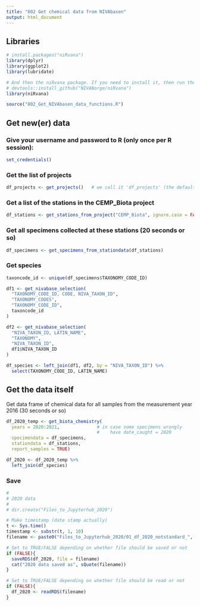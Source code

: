 ```yaml
---
title: "802 Get chemical data from NIVAbasen"
output: html_document
---
```


## Libraries
```r
# install.packages("niRvana")
library(dplyr)
library(ggplot2)
library(lubridate)

# And then the niRvana package. If you need to install it, then run thee next line also:
# devtools::install_github("NIVANorge/niRvana")
library(niRvana)

source("802_Get_NIVAbasen_data_functions.R")

```


## Get new(er) data

### Give your username and password to R (only once per R session):
```r
set_credentials()
```

### Get the list of projects
```r
df_projects <- get_projects()   # we call it 'df_projects' (the default name used by 'get_stations_from_project')
```

### Get a list of the stations in the CEMP_Biota project
```r
df_stations <- get_stations_from_project("CEMP_Biota", ignore.case = FALSE)
```

### Get all specimens collected at these stations (20 seconds or so)
```r
df_specimens <- get_specimens_from_stationdata(df_stations)
```

### Get species  
```r

taxoncode_id <- unique(df_specimens$TAXONOMY_CODE_ID)

df1 <- get_nivabase_selection(
  "TAXONOMY_CODE_ID, CODE, NIVA_TAXON_ID",
  "TAXONOMY_CODES",
  "TAXONOMY_CODE_ID",
  taxoncode_id
)

df2 <- get_nivabase_selection(
  "NIVA_TAXON_ID, LATIN_NAME",
  "TAXONOMY",
  "NIVA_TAXON_ID",
  df1$NIVA_TAXON_ID
)

df_species <- left_join(df1, df2, by = "NIVA_TAXON_ID") %>% 
  select(TAXONOMY_CODE_ID, LATIN_NAME)

```

## Get the data itself  
Get data frame of chemical data for all samples from the measurement year 2016 (30 seconds or so)
```r

df_2020_temp <- get_biota_chemistry(
  years = 2020:2021,              # in case some specimens wrongly  
                                  #    have date_caught = 2020
  specimendata = df_specimens, 
  stationdata = df_stations,
  report_samples = TRUE)

df_2020 <- df_2020_temp %>%
  left_join(df_species)

```

### Save 
```r
#
# 2020 data
#
# dir.create("Files_to_Jupyterhub_2020")

# Make timestamp (date stamp actually)
t <- Sys.time()
timestamp <- substr(t, 1, 10)
filename <- paste0("Files_to_Jupyterhub_2020/01_df_2020_notstandard_", timestamp, ".rds")

# Set to TRUE/FALSE depending on whether file should be saved or not  
if (FALSE){
  saveRDS(df_2020, file = filename)
  cat("2020 data saved as", sQuote(filename))
}

# Set to TRUE/FALSE depending on whether file should be read or not  
if (FALSE){
  df_2020 <- readRDS(filename)
}

```


